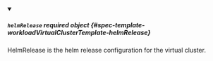 


<details className="config-field" data-expandable="true" open>
<summary>

##### `helmRelease` <span className="config-field-required" data-required="false">required</span> <span className="config-field-type">object</span> <span className="config-field-default"></span> <span className="config-field-enum"></span> {#spec-template-workloadVirtualClusterTemplate-helmRelease}

HelmRelease is the helm release configuration for the virtual cluster.

</summary>

<PartialHelmReleasereference />


</details>
